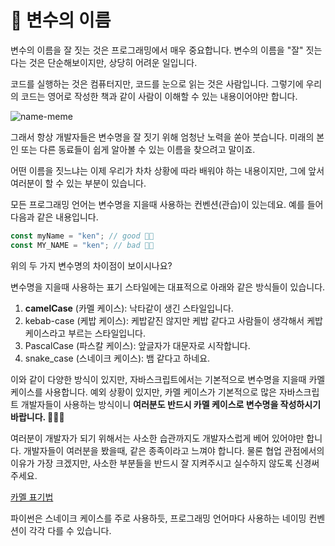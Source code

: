 # 📗 변수의 이름

변수의 이름을 잘 짓는 것은 프로그래밍에서 매우 중요합니다. 변수의 이름을 "잘" 짓는다는 것은 단순해보이지만, 상당히 어려운 일입니다.

코드를 실행하는 것은 컴퓨터지만, 코드를 눈으로 읽는 것은 사람입니다. 그렇기에 우리의 코드는 영어로 작성한 책과 같이 사람이 이해할 수 있는 내용이어야만 합니다.

![name-meme](/images/posts/name-meme.jpeg)

그래서 항상 개발자들은 변수명을 잘 짓기 위해 엄청난 노력을 쏟아 붓습니다. 미래의 본인 또는 다른 동료들이 쉽게 알아볼 수 있는 이름을 찾으려고 말이죠.

어떤 이름을 짓느냐는 이제 우리가 차차 상황에 따라 배워야 하는 내용이지만, 그에 앞서 여러분이 할 수 있는 부분이 있습니다.

모든 프로그래밍 언어는 변수명을 지을때 사용하는 컨벤션(관습)이 있는데요. 예를 들어 다음과 같은 내용입니다.

```javascript
const myName = "ken"; // good 👍🏻
const MY_NAME = "ken"; // bad 👎🏻
```

위의 두 가지 변수명의 차이점이 보이시나요?

변수명을 지을때 사용하는 표기 스타일에는 대표적으로 아래와 같은 방식들이 있습니다.

1. **camelCase** (카멜 케이스): 낙타같이 생긴 스타일입니다.
2. kebab-case (케밥 케이스): 케밥같진 않지만 케밥 같다고 사람들이 생각해서 케밥 케이스라고 부르는 스타일입니다.
3. PascalCase (파스칼 케이스): 앞글자가 대문자로 시작합니다.
4. snake_case (스네이크 케이스): 뱀 같다고 하네요.

이와 같이 다양한 방식이 있지만, 자바스크립트에서는 기본적으로 변수명을 지을때 카멜 케이스를 사용합니다. 예외 상황이 있지만, 카멜 케이스가 기본적으로 많은 자바스크립트 개발자들이 사용하는 방식이니 **여러분도 반드시 카멜 케이스로 변수명을 작성하시기 바랍니다. 💁🏻‍♂️**

여러분이 개발자가 되기 위해서는 사소한 습관까지도 개발자스럽게 베어 있어야만 합니다. 개발자들이 여러분을 봤을때, 같은 종족이라고 느껴야 합니다. 물론 협업 관점에서의 이유가 가장 크겠지만, 사소한 부분들을 반드시 잘 지켜주시고 실수하지 않도록 신경써주세요.

[카멜 표기법](https://ko.wikipedia.org/wiki/%EC%B9%B4%EB%A9%9C_%ED%91%9C%EA%B8%B0%EB%B2%95 "camel-case")

<Callout>
  파이썬은 스네이크 케이스를 주로 사용하듯, 프로그래밍 언어마다 사용하는 네이밍
  컨벤션이 각각 다를 수 있습니다.
</Callout>
